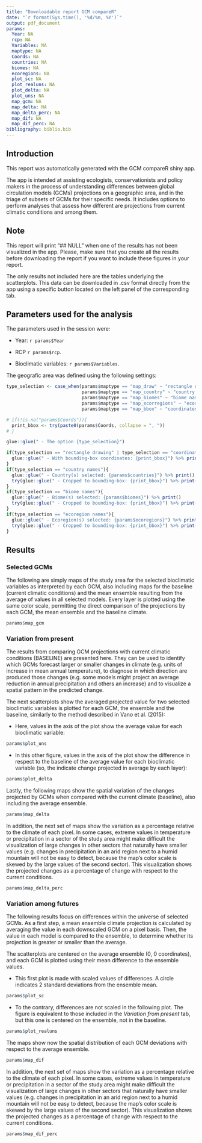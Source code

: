 ```yaml
---
title: "Downloadable report GCM compareR"
date: "`r format(Sys.time(), '%d/%m, %Y')`"
output: pdf_document
params:
  Year: NA
  rcp: NA
  Variables: NA
  maptype: NA
  Coords: NA
  countries: NA
  biomes: NA
  ecoregions: NA
  plot_sc: NA
  plot_realuns: NA
  plot_delta: NA
  plot_uns: NA
  map_gcm: NA
  map_delta: NA
  map_delta_perc: NA
  map_dif: NA
  map_dif_perc: NA
bibliography: biblio.bib
---
```


## Introduction

This report was automatically generated with the GCM compareR shiny app.

The app is intended at assisting ecologists, conservationists and policy makers in the process of understanding differences between global circulation models (GCMs) projections on a geographic area, and in the triage of subsets of GCMs for their specific needs. It includes options to perform analyses that assess how different are projections from current climatic conditions and among them.


## Note

This report will print "## NULL" when one of the results has not been visualized in the app. Please, make sure that you create all the results before downloading the report if you want to include these figures in your report.

The only results not included here are the tables underlying the scatterplots. This data can be downloaded in .csv format directly from the app using a specific button located on the left panel of the corresponding tab.

## Parameters used for the analysis

The parameters used in the session were:

- Year: `r params$Year`

- RCP `r params$rcp`. 

- Bioclimatic variables: `r params$Variables`. 

The geografic area was defined using the following settings:

```r

type_selection <- case_when(params$maptype == "map_draw" ~ "rectangle drawing", 
                            params$maptype == "map_country" ~ "country names", 
                            params$maptype == "map_biomes" ~ "biome names", 
                            params$maptype == "map_ecorregions" ~ "ecoregion names", 
                            params$maptype == "map_bbox" ~ "coordinates box")

# if(!is.na("params$Coords")){
  print_bbox <- try(paste0(params$Coords, collapse = ", "))
# }

glue::glue(" - The option {type_selection}")

if(type_selection == "rectangle drawing" | type_selection == "coordinates box"){
  glue::glue(" - With bounding-box coordinates: {print_bbox}") %>% print()
}
if(type_selection == "country names"){
  glue::glue(" - Country(s) selected: {params$countries}") %>% print()
  try(glue::glue(" - Cropped to bounding-box: {print_bbox}") %>% print())
}
if(type_selection == "biome names"){
  glue::glue(" - Biome(s) selected: {params$biomes}") %>% print()
  try(glue::glue(" - Cropped to bounding-box: {print_bbox}") %>% print())
}
if(type_selection == "ecoregion names"){
  glue::glue(" - Ecoregion(s) selected: {params$ecoregions}") %>% print()
  try(glue::glue(" - Cropped to bounding-box: {print_bbox}") %>% print())
}


```


\newpage
## Results

### Selected GCMs

The following are simply maps of the study area for the selected bioclimatic variables as interpreted by each GCM, also including maps for the baseline (current climatic conditions) and the mean ensemble resulting from the average of values in all selected models. Every layer is plotted using the same color scale, permitting the direct comparison of the projections by each GCM, the mean ensemble and the baseline climate.

```r
params$map_gcm
```

\newpage
### Variation from present

The results from comparing GCM projections with current climatic conditions (BASELINE) are presented here. They can be used to identify which GCMs forecast larger or smaller changes in climate (e.g. units of increase in mean annual temperature), to diagnose in which direction are produced those changes (e.g. some models might project an average reduction in annual precipitation and others an increase) and to visualize a spatial pattern in the predicted change.

The next scatterplots show the averaged projected value for two selected bioclimatic variables is plotted for each GCM, the ensemble and the baseline, similarly to the method described in Vano et al. (2015):

- Here, values in the axis of the plot show the average value for each bioclimatic variable:

```r
params$plot_uns
```

- In this other figure, values in the axis of the plot show the difference in respect to the baseline of the average value for each bioclimatic variable (so, the indicate change projected in average by each layer):

```r
params$plot_delta
```

Lastly, the following maps show the spatial variation of the changes projected by GCMs when compared with the current climate (baseline), also including the average ensemble.

```r
params$map_delta
```

In addition, the next set of maps show the variation as a percentage relative to the climate of each pixel. In some cases, extreme values in temperature or precipitation in a sector of the study area might make difficult the visualization of large changes in other sectors that naturally have smaller values (e.g. changes in precipitation in an arid region next to a humid mountain will not be easy to detect, because the map's color scale is skewed by the large values of the second sector). This visualization shows the projected changes as a percentage of change with respect to the current conditions.

```r
params$map_delta_perc
```


\newpage
### Variation among futures

The following results focus on differences within the universe of selected GCMs. As a first step, a mean ensemble climate projection is calculated by averaging the value in each downscaled GCM on a pixel basis. Then, the value in each model is compared to the ensemble, to determine whether its projection is greater or smaller than the average.

The scatterplots are centered on the average ensemble (0, 0 coordinates), and each GCM is plotted using their mean difference to the ensemble values. 

- This first plot is made with scaled values of differences. A circle indicates 2 standard deviations from the ensemble mean.

```r
params$plot_sc
```

- To the contrary, differences are not scaled in the following plot. The figure is equivalent to those included in the _Variation from present_ tab, but this one is centered on the ensemble, not in the baseline.

```r
params$plot_realuns
```

The maps show now the spatial distribution of each GCM deviations with respect to the average ensemble.

```r
params$map_dif
```

In addition, the next set of maps show the variation as a percentage relative to the climate of each pixel. In some cases, extreme values in temperature or precipitation in a sector of the study area might make difficult the visualization of large changes in other sectors that naturally have smaller values (e.g. changes in precipitation in an arid region next to a humid mountain will not be easy to detect, because the map's color scale is skewed by the large values of the second sector). This visualization shows the projected changes as a percentage of change with respect to the current conditions.

```r
params$map_dif_perc
```


\newpage

